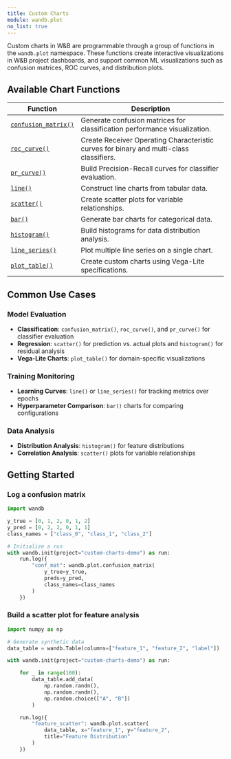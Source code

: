 ```yaml
---
title: Custom Charts
module: wandb.plot
no_list: true
---
```


Custom charts in W&B are programmable through a group of functions in the `wandb.plot` namespace. These functions create interactive visualizations in W&B project dashboards, and support common ML visualizations such as confusion matrices, ROC curves, and distribution plots. 

## Available Chart Functions

| Function | Description |
|----------|-------------|
| [`confusion_matrix()`](/models/ref/python/custom-charts/confusion_matrix/) | Generate confusion matrices for classification performance visualization. |
| [`roc_curve()`](/models/ref/python/custom-charts/roc_curve/) | Create Receiver Operating Characteristic curves for binary and multi-class classifiers. |
| [`pr_curve()`](/models/ref/python/custom-charts/pr_curve/) | Build Precision-Recall curves for classifier evaluation. |
| [`line()`](/models/ref/python/custom-charts/line/) | Construct line charts from tabular data. |
| [`scatter()`](/models/ref/python/custom-charts/scatter/) | Create scatter plots for variable relationships. |
| [`bar()`](/models/ref/python/custom-charts/bar/) | Generate bar charts for categorical data. |
| [`histogram()`](/models/ref/python/custom-charts/histogram/) | Build histograms for data distribution analysis. |
| [`line_series()`](/models/ref/python/custom-charts/line_series/) | Plot multiple line series on a single chart. |
| [`plot_table()`](/models/ref/python/custom-charts/plot_table/) | Create custom charts using Vega-Lite specifications. |

## Common Use Cases

### Model Evaluation
- **Classification**: `confusion_matrix()`, `roc_curve()`, and `pr_curve()` for classifier evaluation
- **Regression**: `scatter()` for prediction vs. actual plots and `histogram()` for residual analysis
- **Vega-Lite Charts**: `plot_table()` for domain-specific visualizations

### Training Monitoring
- **Learning Curves**: `line()` or `line_series()` for tracking metrics over epochs
- **Hyperparameter Comparison**: `bar()` charts for comparing configurations

### Data Analysis
- **Distribution Analysis**: `histogram()` for feature distributions
- **Correlation Analysis**: `scatter()` plots for variable relationships

## Getting Started

### Log a confusion matrix

```python
import wandb

y_true = [0, 1, 2, 0, 1, 2]
y_pred = [0, 2, 2, 0, 1, 1]
class_names = ["class_0", "class_1", "class_2"]

# Initialize a run
with wandb.init(project="custom-charts-demo") as run:
    run.log({
        "conf_mat": wandb.plot.confusion_matrix(
            y_true=y_true, 
            preds=y_pred,
            class_names=class_names
        )
    })
```


### Build a scatter plot for feature analysis
```python
import numpy as np

# Generate synthetic data
data_table = wandb.Table(columns=["feature_1", "feature_2", "label"])

with wandb.init(project="custom-charts-demo") as run:

    for _ in range(100):
        data_table.add_data(
            np.random.randn(), 
            np.random.randn(), 
            np.random.choice(["A", "B"])
        )

    run.log({
        "feature_scatter": wandb.plot.scatter(
            data_table, x="feature_1", y="feature_2",
            title="Feature Distribution"
        )
    })

```
